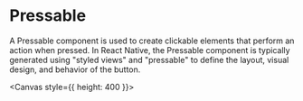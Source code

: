 
<Meta title="components/Pressable" />

# Pressable

A Pressable component is used to create clickable elements that perform an action when pressed. In React Native, the Pressable component is typically generated using "styled views" and "pressable" to define the layout, visual design, and behavior of the button.

<Canvas style={{ height: 400 }}>
  <Story id="stories-forms-pressable--pressable" />
</Canvas>
